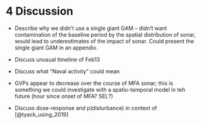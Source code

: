 
# 4 Discussion

- Describe why we didn't use a single giant GAM -- didn't want contamination of the baseline period by the spatial distribution of sonar, would lead to underestimates of the impact of sonar. Could present the single giant GAM in an appendix.

- Discuss unusual timeline of Feb13

- Discuss what "Naval activity" could mean

- GVPs appear to decrease over the course of MFA sonar; this is something we could investigate with a spatio-temporal model in teh future (hour since onset of MFA?  SEL?)

- Discuss dose-response and p(disturbance) in context of [@tyack_using_2019] 